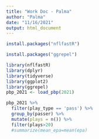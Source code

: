 ```yaml
---
title: "Work Doc - Palma"
author: "Palma"
date: "11/16/2021"
output: html_document
---
```


```r
install.packages("nflfastR")
```

```r
install.packages("ggrepel")
```


```r
library(nflfastR)
library(dplyr)
library(tidyverse)
library(ggplot2)
library(ggrepel)
pbp_2021 <- load_pbp(2021)
```

```r
pbp_2021 %>% 
  filter(play_type == 'pass') %>% 
  group_by(passer) %>% 
  mutate(plays = n()) %>% 
  filter(plays>20)  
  #summarize(mean_epa=mean(epa)
  
```
